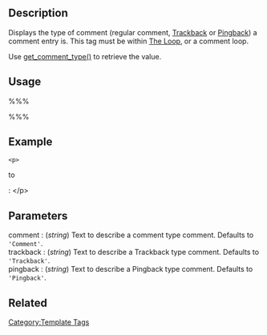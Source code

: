 {{Languages|
{{en|Template Tags/comment_type}}
{{ja|テンプレートタグ/comment_type}}
}}

== Description ==

Displays the type of comment (regular comment, [[Glossary#Trackback|Trackback]] or [[Glossary#Pingback|Pingback]]) a comment entry is. This tag must be within [[The Loop]], or a comment loop.

Use [[Function Reference/get_comment_type|get_comment_type()]] to retrieve the value.

== Usage ==

%%% <?php comment_type('comment', 'trackback', 'pingback'); ?> %%%

== Example ==

 &lt;p&gt;<?php comment_type(); ?> to <?php the_title(); ?>: &lt;/p&gt;

== Parameters ==

; comment : (''string'') Text to describe a comment type comment. Defaults to <tt>'Comment'</tt>.
; trackback : (''string'') Text to describe a Trackback type comment. Defaults to <tt>'Trackback'</tt>.
; pingback : (''string'') Text to describe a Pingback type comment. Defaults to <tt>'Pingback'</tt>.

== Related ==

{{Tag Comments Tags}}

{{Tag Footer}}

[[Category:Template Tags]]